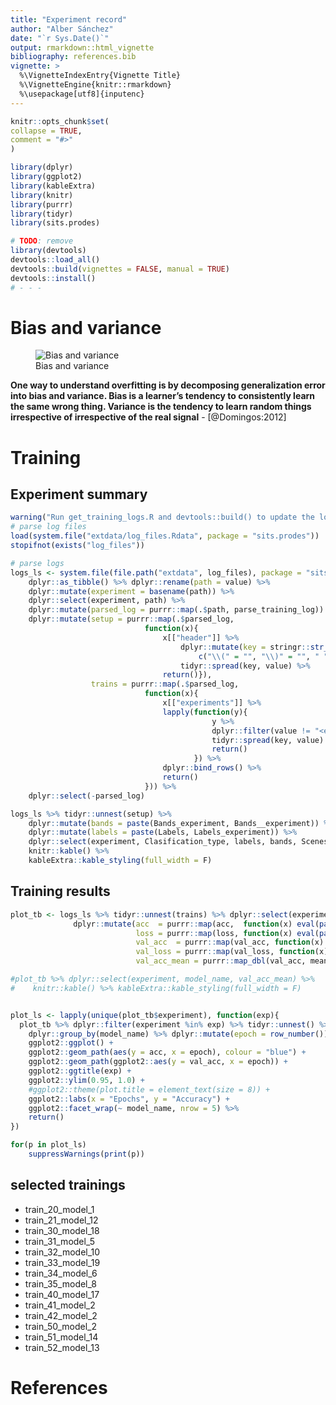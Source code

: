 ```yaml
---
title: "Experiment record"
author: "Alber Sánchez"
date: "`r Sys.Date()`"
output: rmarkdown::html_vignette
bibliography: references.bib
vignette: >
  %\VignetteIndexEntry{Vignette Title}
  %\VignetteEngine{knitr::rmarkdown}
  %\usepackage[utf8]{inputenc}
---
```



  
  
```r
knitr::opts_chunk$set(
collapse = TRUE,
comment = "#>"
)

library(dplyr)
library(ggplot2)
library(kableExtra)
library(knitr)
library(purrr)
library(tidyr)
library(sits.prodes)

# TODO: remove
library(devtools)
devtools::load_all()
devtools::build(vignettes = FALSE, manual = TRUE)
devtools::install()
# - - - 


```


# Bias and variance

![Bias and variance](./img/bias_variance.png)

**One way to understand overfitting is by decomposing generalization error into bias and variance. Bias is a learner’s tendency to consistently learn the same wrong thing. Variance is the tendency to learn random things irrespective of irrespective of the real signal** - [@Domingos:2012]


# Training

## Experiment summary

```r
warning("Run get_training_logs.R and devtools::build() to update the logs in this package!")
# parse log files
load(system.file("extdata/log_files.Rdata", package = "sits.prodes"))
stopifnot(exists("log_files"))

# parse logs
logs_ls <- system.file(file.path("extdata", log_files), package = "sits.prodes") %>%
    dplyr::as_tibble() %>% dplyr::rename(path = value) %>% 
    dplyr::mutate(experiment = basename(path)) %>% 
    dplyr::select(experiment, path) %>%
    dplyr::mutate(parsed_log = purrr::map(.$path, parse_training_log)) %>% 
    dplyr::mutate(setup = purrr::map(.$parsed_log, 
                              function(x){
                                  x[["header"]] %>%
                                      dplyr::mutate(key = stringr::str_replace_all(key, 
                                          c("\\(" = "", "\\)" = "", " " = "_"))) %>% 
                                      tidyr::spread(key, value) %>%
                                  return()}),
                  trains = purrr::map(.$parsed_log, 
                              function(x){
                                  x[["experiments"]] %>%
                                  lapply(function(y){
                                             y %>% 
                                             dplyr::filter(value != "<environment>") %>%
                                             tidyr::spread(key, value) %>%
                                             return() 
                                         }) %>%
                                  dplyr::bind_rows() %>%
                                  return()
                              })) %>%
    dplyr::select(-parsed_log)

logs_ls %>% tidyr::unnest(setup) %>% 
    dplyr::mutate(bands = paste(Bands_experiment, Bands__experiment)) %>%
    dplyr::mutate(labels = paste(Labels, Labels_experiment)) %>%
    dplyr::select(experiment, Clasification_type, labels, bands, Scenes_experiment) %>%
    knitr::kable() %>% 
    kableExtra::kable_styling(full_width = F) 
```

## Training results


```r
plot_tb <- logs_ls %>% tidyr::unnest(trains) %>% dplyr::select(experiment, model_name, acc, loss, val_acc, val_loss) %>%
              dplyr::mutate(acc  = purrr::map(acc,  function(x) eval(parse(text = x))),
                            loss = purrr::map(loss, function(x) eval(parse(text = x))),
                            val_acc  = purrr::map(val_acc, function(x) eval(parse(text = x))),
                            val_loss = purrr::map(val_loss, function(x) eval(parse(text = x))), 
                            val_acc_mean = purrr::map_dbl(val_acc, mean)) 

#plot_tb %>% dplyr::select(experiment, model_name, val_acc_mean) %>%
#    knitr::kable() %>% kableExtra::kable_styling(full_width = F)


plot_ls <- lapply(unique(plot_tb$experiment), function(exp){
  plot_tb %>% dplyr::filter(experiment %in% exp) %>% tidyr::unnest() %>%
    dplyr::group_by(model_name) %>% dplyr::mutate(epoch = row_number()) %>% 
    ggplot2::ggplot() +
    ggplot2::geom_path(aes(y = acc, x = epoch), colour = "blue") +
    ggplot2::geom_path(ggplot2::aes(y = val_acc, x = epoch)) +
    ggplot2::ggtitle(exp) +
    ggplot2::ylim(0.95, 1.0) +
    #ggplot2::theme(plot.title = element_text(size = 8)) +
    ggplot2::labs(x = "Epochs", y = "Accuracy") + 
    ggplot2::facet_wrap(~ model_name, nrow = 5) %>%
    return()
})

for(p in plot_ls)
    suppressWarnings(print(p))

```

## selected trainings
- train_20_model_1
- train_21_model_12
- train_30_model_18
- train_31_model_5
- train_32_model_10
- train_33_model_19
- train_34_model_6
- train_35_model_8
- train_40_model_17
- train_41_model_2
- train_42_model_2
- train_50_model_2
- train_51_model_14
- train_52_model_13

# References
